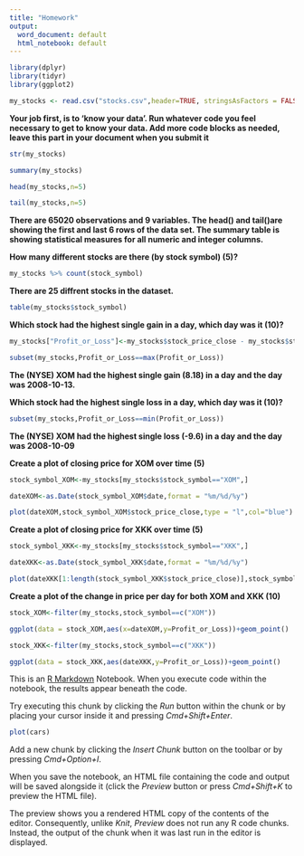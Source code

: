 ---
title: "Homework"
output:
  word_document: default
  html_notebook: default
---
```{r}
library(dplyr)
library(tidyr)
library(ggplot2)
```

```{r}
my_stocks <- read.csv("stocks.csv",header=TRUE, stringsAsFactors = FALSE)
```

**Your job first, is to 'know your data'. Run whatever code you feel necessary to get to know your data. Add more code blocks as needed, leave this part in your document when you submit it**

```{r}
str(my_stocks)
```
```{r}
summary(my_stocks)
```
```{r}
head(my_stocks,n=5)
```

```{r}
tail(my_stocks,n=5)
```

**There are 65020 observations and 9 variables. The head() and tail()are showing the first and last 6 rows of the data set. The summary table is showing statistical measures for all numeric and integer columns.**


**How many different stocks are there (by stock symbol) (5)?**

```{r}
my_stocks %>% count(stock_symbol)
```


**There are 25 diffrent stocks in the dataset.**

```{r}
table(my_stocks$stock_symbol)
```
**Which stock had the highest single gain in a day, which day was it (10)?**

```{r}
my_stocks["Profit_or_Loss"]<-my_stocks$stock_price_close - my_stocks$stock_price_open
```
```{r}
subset(my_stocks,Profit_or_Loss==max(Profit_or_Loss))
```

**The (NYSE) XOM had the highest single gain (8.18) in a day and the day was 2008-10-13.**


__Which stock had the highest single loss in a day, which day was it (10)?__

```{r}
subset(my_stocks,Profit_or_Loss==min(Profit_or_Loss))
```


**The (NYSE) XOM had the highest single loss (-9.6) in a day and the day was 2008-10-09**


__Create a plot of closing price for XOM over time (5)__

```{r}
stock_symbol_XOM<-my_stocks[my_stocks$stock_symbol=="XOM",]
```

```{r}
dateXOM<-as.Date(stock_symbol_XOM$date,format = "%m/%d/%y")
```

```{r}
plot(dateXOM,stock_symbol_XOM$stock_price_close,type = "l",col="blue")
```


__Create a plot of closing price for XKK over time (5)__


```{r}
stock_symbol_XKK<-my_stocks[my_stocks$stock_symbol=="XKK",]
```
```{r}
dateXKK<-as.Date(stock_symbol_XKK$date,format = "%m/%d/%y")
```
```{r}
plot(dateXKK[1:length(stock_symbol_XKK$stock_price_close)],stock_symbol_XKK$stock_price_close,type="l",col="green")
```

__Create a plot of the change in price per day for both XOM and XKK (10)__

```{r}
stock_XOM<-filter(my_stocks,stock_symbol==c("XOM"))
```

```{r}
ggplot(data = stock_XOM,aes(x=dateXOM,y=Profit_or_Loss))+geom_point()
```

```{r}
stock_XKK<-filter(my_stocks,stock_symbol==c("XKK"))
```
```{r}
ggplot(data = stock_XKK,aes(dateXKK,y=Profit_or_Loss))+geom_point()
```


This is an [R Markdown](http://rmarkdown.rstudio.com) Notebook. When you execute code within the notebook, the results appear beneath the code. 

Try executing this chunk by clicking the *Run* button within the chunk or by placing your cursor inside it and pressing *Cmd+Shift+Enter*. 

```{r}
plot(cars)
```

Add a new chunk by clicking the *Insert Chunk* button on the toolbar or by pressing *Cmd+Option+I*.

When you save the notebook, an HTML file containing the code and output will be saved alongside it (click the *Preview* button or press *Cmd+Shift+K* to preview the HTML file). 

The preview shows you a rendered HTML copy of the contents of the editor. Consequently, unlike *Knit*, *Preview* does not run any R code chunks. Instead, the output of the chunk when it was last run in the editor is displayed.

